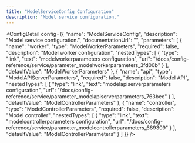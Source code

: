 ```yaml
---
title: "ModelServiceConfig Configuration"
description: "Model service configuration."
---
```



<ConfigDetail config={{
  "name": "ModelServiceConfig",
  "description": "Model service configuration.",
  "documentationUrl": "",
  "parameters": [
    {
      "name": "worker",
      "type": "ModelWorkerParameters",
      "required": false,
      "description": "Model worker configuration",
      "nestedTypes": [
        {
          "type": "link",
          "text": "modelworkerparameters configuration",
          "url": "/docs/config-reference/service/parameter_modelworkerparameters_3fd00b"
        }
      ],
      "defaultValue": "ModelWorkerParameters"
    },
    {
      "name": "api",
      "type": "ModelAPIServerParameters",
      "required": false,
      "description": "Model API",
      "nestedTypes": [
        {
          "type": "link",
          "text": "modelapiserverparameters configuration",
          "url": "/docs/config-reference/service/parameter_modelapiserverparameters_763bec"
        }
      ],
      "defaultValue": "ModelControllerParameters"
    },
    {
      "name": "controller",
      "type": "ModelControllerParameters",
      "required": false,
      "description": "Model controller",
      "nestedTypes": [
        {
          "type": "link",
          "text": "modelcontrollerparameters configuration",
          "url": "/docs/config-reference/service/parameter_modelcontrollerparameters_689309"
        }
      ],
      "defaultValue": "ModelControllerParameters"
    }
  ]
}} />

